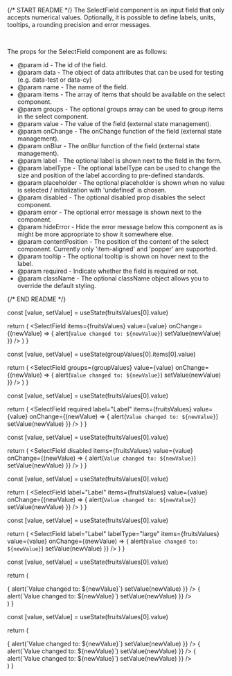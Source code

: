 
{/* START README */}
The SelectField component is an input field that only accepts numerical values. Optionally, it is possible to define labels, units, tooltips, a rounding precision and error messages.

<br />

The props for the SelectField component are as follows:

- @param id - The id of the field.
- @param data - The object of data attributes that can be used for testing (e.g. data-test or data-cy)
- @param name - The name of the field.
- @param items - The array of items that should be available on the select component.
- @param groups - The optional groups array can be used to group items in the select component.
- @param value - The value of the field (external state management).
- @param onChange - The onChange function of the field (external state management).
- @param onBlur - The onBlur function of the field (external state management).
- @param label - The optional label is shown next to the field in the form.
- @param labelType - The optional labelType can be used to change the size and position of the label according to pre-defined standards.
- @param placeholder - The optional placeholder is shown when no value is selected / initialization with 'undefined' is chosen.
- @param disabled - The optional disabled prop disables the select component.
- @param error - The optional error message is shown next to the component.
- @param hideError - Hide the error message below this component as is might be more appropriate to show it somewhere else.
- @param contentPosition - The position of the content of the select component. Currently only 'item-aligned' and 'popper' are supported.
- @param tooltip - The optional tooltip is shown on hover next to the label.
- @param required - Indicate whether the field is required or not.
- @param className - The optional className object allows you to override the default styling.

{/* END README */}

  const [value, setValue] = useState(fruitsValues[0].value)

return (
<SelectField
items={fruitsValues}
value={value}
onChange={(newValue) => {
alert(`Value changed to: ${newValue}`)
setValue(newValue)
}}
/>
)
}

  const [value, setValue] = useState(groupValues[0].items[0].value)

return (
<SelectField
groups={groupValues}
value={value}
onChange={(newValue) => {
alert(`Value changed to: ${newValue}`)
setValue(newValue)
}}
/>
)
}

  const [value, setValue] = useState(fruitsValues[0].value)

return (
<SelectField
required
label="Label"
items={fruitsValues}
value={value}
onChange={(newValue) => {
alert(`Value changed to: ${newValue}`)
setValue(newValue)
}}
/>
)
}

  const [value, setValue] = useState(fruitsValues[0].value)

return (
<SelectField
disabled
items={fruitsValues}
value={value}
onChange={(newValue) => {
alert(`Value changed to: ${newValue}`)
setValue(newValue)
}}
/>
)
}

  const [value, setValue] = useState(fruitsValues[0].value)

return (
<SelectField
label="Label"
items={fruitsValues}
value={value}
onChange={(newValue) => {
alert(`Value changed to: ${newValue}`)
setValue(newValue)
}}
/>
)
}

  const [value, setValue] = useState(fruitsValues[0].value)

return (
<SelectField
label="Label"
labelType="large"
items={fruitsValues}
value={value}
onChange={(newValue) => {
alert(`Value changed to: ${newValue}`)
setValue(newValue)
}}
/>
)
}

  const [value, setValue] = useState(fruitsValues[0].value)

return (
<div className="flex flex-col gap-4">
<SelectField
required
label="Label"
error="Error message"
items={fruitsValues}
value={value}
onChange={(newValue) => {
alert(`Value changed to: ${newValue}`)
setValue(newValue)
}}
/>
<SelectField
required
label="Label"
labelType="large"
error="Error message"
items={fruitsValues}
value={value}
onChange={(newValue) => {
alert(`Value changed to: ${newValue}`)
setValue(newValue)
}}
/>
</div>
)
}

  const [value, setValue] = useState(fruitsValues[0].value)

return (
<div className="flex flex-col gap-4">
<SelectField
required
label="Label"
tooltip="Tooltip for this input"
items={fruitsValues}
value={value}
onChange={(newValue) => {
alert(`Value changed to: ${newValue}`)
setValue(newValue)
}}
/>
<SelectField
required
label="Label"
labelType="large"
tooltip="Tooltip for this input"
items={fruitsValues}
value={value}
onChange={(newValue) => {
alert(`Value changed to: ${newValue}`)
setValue(newValue)
}}
/>
<SelectField
required
label="Label"
labelType="large"
tooltip="Tooltip for this input"
error="Error message"
items={fruitsValues}
value={value}
onChange={(newValue) => {
alert(`Value changed to: ${newValue}`)
setValue(newValue)
}}
/>
</div>
)
}
